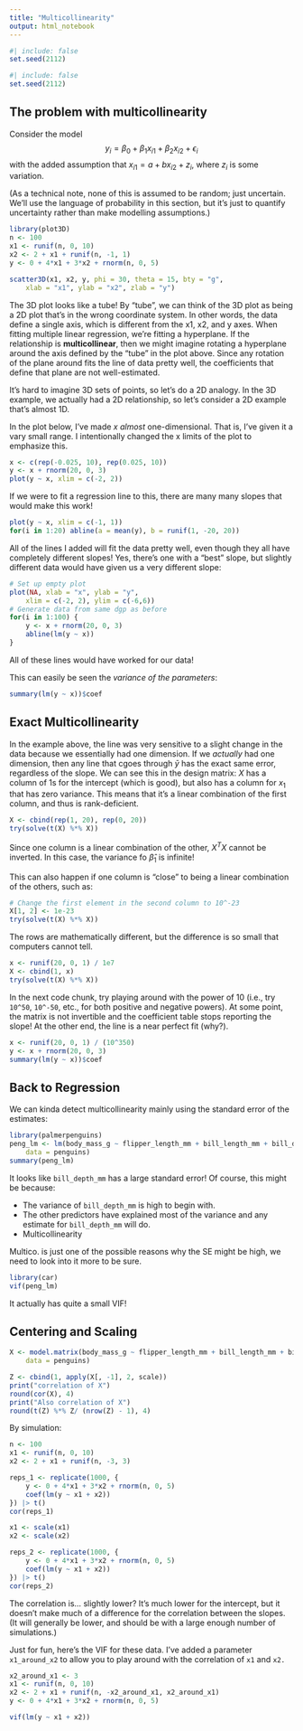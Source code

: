 ```yaml
---
title: "Multicollinearity"
output: html_notebook
---
```


```r
#| include: false
set.seed(2112)
```

```r
#| include: false
set.seed(2112)
```

## The problem with multicollinearity

Consider the model $$
y_i = \beta_0 + \beta_1x_{i1} + \beta_2x_{i2} + \epsilon_i
$$ with the added assumption that $x_{i1} = a + bx_{i2} + z_i$, where $z_i$ is some variation.

(As a technical note, none of this is assumed to be random; just uncertain. We'll use the language of probability in this section, but it's just to quantify uncertainty rather than make modelling assumptions.)

```r
library(plot3D)
n <- 100
x1 <- runif(n, 0, 10)
x2 <- 2 + x1 + runif(n, -1, 1)
y <- 0 + 4*x1 + 3*x2 + rnorm(n, 0, 5)

scatter3D(x1, x2, y, phi = 30, theta = 15, bty = "g",
    xlab = "x1", ylab = "x2", zlab = "y")
```

The 3D plot looks like a tube! By "tube", we can think of the 3D plot as being a 2D plot that's in the wrong coordinate system. In other words, the data define a single axis, which is different from the x1, x2, and y axes. When fitting multiple linear regression, we're fitting a hyperplane. If the relationship is **multicollinear**, then we might imagine rotating a hyperplane around the axis defined by the "tube" in the plot above. Since any rotation of the plane around fits the line of data pretty well, the coefficients that define that plane are not well-estimated.

It's hard to imagine 3D sets of points, so let's do a 2D analogy. In the 3D example, we actually had a 2D relationship, so let's consider a 2D example that's almost 1D.

In the plot below, I've made $x$ *almost* one-dimensional. That is, I've given it a vary small range. I intentionally changed the x limits of the plot to emphasize this.

```r
x <- c(rep(-0.025, 10), rep(0.025, 10))
y <- x + rnorm(20, 0, 3)
plot(y ~ x, xlim = c(-2, 2))
```

If we were to fit a regression line to this, there are many many slopes that would make this work!

```r
plot(y ~ x, xlim = c(-1, 1))
for(i in 1:20) abline(a = mean(y), b = runif(1, -20, 20))
```

All of the lines I added will fit the data pretty well, even though they all have completely different slopes! Yes, there's one with a "best" slope, but slightly different data would have given us a very different slope:

```r
# Set up empty plot
plot(NA, xlab = "x", ylab = "y",
    xlim = c(-2, 2), ylim = c(-6,6))
# Generate data from same dgp as before
for(i in 1:100) {
    y <- x + rnorm(20, 0, 3)
    abline(lm(y ~ x))
}
```

All of these lines would have worked for our data!

This can easily be seen the *variance of the parameters*:

```r
summary(lm(y ~ x))$coef
```

## Exact Multicollinearity

In the example above, the line was very sensitive to a slight change in the data because we essentially had one dimension. If we *actually* had one dimension, then any line that cgoes through $\bar y$ has the exact same error, regardless of the slope. We can see this in the design matrix: $X$ has a column of 1s for the intercept (which is good), but also has a column for $x_1$ that has zero variance. This means that it's a linear combination of the first column, and thus is rank-deficient.

```r
X <- cbind(rep(1, 20), rep(0, 20))
try(solve(t(X) %*% X))
```

Since one column is a linear combination of the other, $X^TX$ cannot be inverted. In this case, the variance fo $\hat\beta_1$ is infinite!

This can also happen if one column is "close" to being a linear combination of the others, such as:

```r
# Change the first element in the second column to 10^-23
X[1, 2] <- 1e-23
try(solve(t(X) %*% X))
```

The rows are mathematically different, but the difference is so small that computers cannot tell.

```r
x <- runif(20, 0, 1) / 1e7
X <- cbind(1, x)
try(solve(t(X) %*% X))
```

In the next code chunk, try playing around with the power of 10 (i.e., try `10^50`, `10^-50`, etc., for both positive and negative powers). At some point, the matrix is not invertible and the coefficient table stops reporting the slope! At the other end, the line is a near perfect fit (why?).

```r
x <- runif(20, 0, 1) / (10^350)
y <- x + rnorm(20, 0, 3)
summary(lm(y ~ x))$coef
```

## Back to Regression

We can kinda detect multicollinearity mainly using the standard error of the estimates:

```r
library(palmerpenguins)
peng_lm <- lm(body_mass_g ~ flipper_length_mm + bill_length_mm + bill_depth_mm,
    data = penguins)
summary(peng_lm)
```

It looks like `bill_depth_mm` has a large standard error! Of course, this might be because:

-   The variance of `bill_depth_mm` is high to begin with.
-   The other predictors have explained most of the variance and any estimate for `bill_depth_mm` will do.
-   Multicollinearity

Multico. is just one of the possible reasons why the SE might be high, we need to look into it more to be sure.

```r
library(car)
vif(peng_lm)
```

It actually has quite a small VIF!

## Centering and Scaling

```r
X <- model.matrix(body_mass_g ~ flipper_length_mm + bill_length_mm + bill_depth_mm,
    data = penguins)

Z <- cbind(1, apply(X[, -1], 2, scale))
print("correlation of X")
round(cor(X), 4)
print("Also correlation of X")
round(t(Z) %*% Z/ (nrow(Z) - 1), 4)
```

By simulation:

```r
n <- 100
x1 <- runif(n, 0, 10)
x2 <- 2 + x1 + runif(n, -3, 3)

reps_1 <- replicate(1000, {
    y <- 0 + 4*x1 + 3*x2 + rnorm(n, 0, 5)
    coef(lm(y ~ x1 + x2))
}) |> t()
cor(reps_1)
```

```r
x1 <- scale(x1)
x2 <- scale(x2)

reps_2 <- replicate(1000, {
    y <- 0 + 4*x1 + 3*x2 + rnorm(n, 0, 5)
    coef(lm(y ~ x1 + x2))
}) |> t()
cor(reps_2)
```

The correlation is... slightly lower? It's much lower for the intercept, but it doesn't make much of a difference for the correlation between the slopes. (It will generally be lower, and should be with a large enough number of simulations.)

Just for fun, here's the VIF for these data. I've added a parameter `x1_around_x2` to allow you to play around with the correlation of `x1` and `x2.`

```r
x2_around_x1 <- 3
x1 <- runif(n, 0, 10)
x2 <- 2 + x1 + runif(n, -x2_around_x1, x2_around_x1)
y <- 0 + 4*x1 + 3*x2 + rnorm(n, 0, 5)

vif(lm(y ~ x1 + x2))
```



